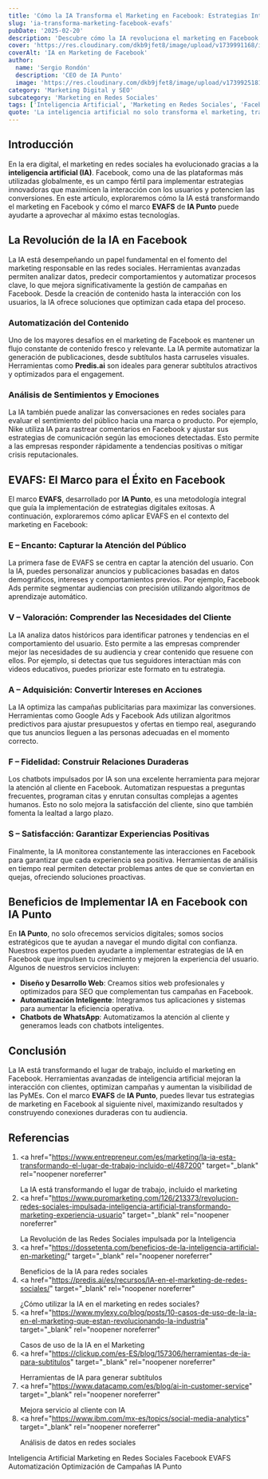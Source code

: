 ```yaml
---
title: 'Cómo la IA Transforma el Marketing en Facebook: Estrategias Inteligentes con EVAFS'
slug: 'ia-transforma-marketing-facebook-evafs'
pubDate: '2025-02-20'
description: 'Descubre cómo la IA revoluciona el marketing en Facebook. Con EVAFS de IA Punto, optimiza campañas, mejora la interacción y aumenta conversiones.'
cover: 'https://res.cloudinary.com/dkb9jfet8/image/upload/v1739991168/ia-en-facebook_dudhsa.png'
coverAlt: 'IA en Marketing de Facebook'
author:
  name: 'Sergio Rondón'
  description: 'CEO de IA Punto'
  image: 'https://res.cloudinary.com/dkb9jfet8/image/upload/v1739925181/sergio_gdcaeh.png'
category: 'Marketing Digital y SEO'
subcategory: 'Marketing en Redes Sociales'
tags: ['Inteligencia Artificial', 'Marketing en Redes Sociales', 'Facebook', 'EVAFS', 'Automatización', 'Optimización de Campañas']
quote: 'La inteligencia artificial no solo transforma el marketing, transforma la manera en que las marcas conectan y conquistan el futuro.'
---
```


<h2 id="introduccion">Introducción</h2>

En la era digital, el marketing en redes sociales ha evolucionado gracias a la <strong>inteligencia artificial (IA)</strong>. Facebook, como una de las plataformas más utilizadas globalmente, es un campo fértil para implementar estrategias innovadoras que maximicen la interacción con los usuarios y potencien las conversiones. En este artículo, exploraremos cómo la IA está transformando el marketing en Facebook y cómo el marco <strong>EVAFS</strong> de <strong>IA Punto</strong> puede ayudarte a aprovechar al máximo estas tecnologías.

<h2 id="revolucion-ia-facebook">La Revolución de la IA en Facebook</h2>

La IA está desempeñando un papel fundamental en el fomento del marketing responsable en las redes sociales. Herramientas avanzadas permiten analizar datos, predecir comportamientos y automatizar procesos clave, lo que mejora significativamente la gestión de campañas en Facebook. Desde la creación de contenido hasta la interacción con los usuarios, la IA ofrece soluciones que optimizan cada etapa del proceso.

<h3 id="automatizacion-contenido">Automatización del Contenido</h3>
<p>
  Uno de los mayores desafíos en el marketing de Facebook es mantener un flujo
  constante de contenido fresco y relevante. La IA permite automatizar la
  generación de publicaciones, desde subtítulos hasta carruseles visuales.
  Herramientas como <strong>Predis.ai</strong> son ideales para generar
  subtítulos atractivos y optimizados para el engagement.
</p>

<h3 id="analisis-sentimientos">Análisis de Sentimientos y Emociones</h3>
<p>
  La IA también puede analizar las conversaciones en redes sociales para evaluar
  el sentimiento del público hacia una marca o producto. Por ejemplo, Nike
  utiliza IA para rastrear comentarios en Facebook y ajustar sus estrategias de
  comunicación según las emociones detectadas. Esto permite a las empresas
  responder rápidamente a tendencias positivas o mitigar crisis reputacionales.
</p>

<h2 id="evafs-marco-exito-facebook">
  EVAFS: El Marco para el Éxito en Facebook
</h2>

El marco <strong>EVAFS</strong>, desarrollado por <strong>IA Punto</strong>, es una metodología integral que guía la implementación de estrategias digitales exitosas. A continuación, exploraremos cómo aplicar EVAFS en el contexto del marketing en Facebook:

<h3 id="encanto-capturar-atencion">
  E – Encanto: Capturar la Atención del Público
</h3>
<p>
  La primera fase de EVAFS se centra en captar la atención del usuario. Con la
  IA, puedes personalizar anuncios y publicaciones basadas en datos
  demográficos, intereses y comportamientos previos. Por ejemplo, Facebook Ads
  permite segmentar audiencias con precisión utilizando algoritmos de
  aprendizaje automático.
</p>

<h3 id="valoracion-comprender-necesidades">
  V – Valoración: Comprender las Necesidades del Cliente
</h3>
<p>
  La IA analiza datos históricos para identificar patrones y tendencias en el
  comportamiento del usuario. Esto permite a las empresas comprender mejor las
  necesidades de su audiencia y crear contenido que resuene con ellos. Por
  ejemplo, si detectas que tus seguidores interactúan más con videos educativos,
  puedes priorizar este formato en tu estrategia.
</p>

<h3 id="adquisicion-convertir-intereses">
  A – Adquisición: Convertir Intereses en Acciones
</h3>
<p>
  La IA optimiza las campañas publicitarias para maximizar las conversiones.
  Herramientas como Google Ads y Facebook Ads utilizan algoritmos predictivos
  para ajustar presupuestos y ofertas en tiempo real, asegurando que tus
  anuncios lleguen a las personas adecuadas en el momento correcto.
</p>

<h3 id="fidelidad-relaciones-duraderas">
  F – Fidelidad: Construir Relaciones Duraderas
</h3>
<p>
  Los chatbots impulsados por IA son una excelente herramienta para mejorar la
  atención al cliente en Facebook. Automatizan respuestas a preguntas
  frecuentes, programan citas y enrutan consultas complejas a agentes humanos.
  Esto no solo mejora la satisfacción del cliente, sino que también fomenta la
  lealtad a largo plazo.
</p>

<h3 id="satisfaccion-experiencias-positivas">
  S – Satisfacción: Garantizar Experiencias Positivas
</h3>
<p>
  Finalmente, la IA monitorea constantemente las interacciones en Facebook para
  garantizar que cada experiencia sea positiva. Herramientas de análisis en
  tiempo real permiten detectar problemas antes de que se conviertan en quejas,
  ofreciendo soluciones proactivas.
</p>

<h2 id="beneficios-implementar-ia-facebook">
  Beneficios de Implementar IA en Facebook con IA Punto
</h2>

En <strong>IA Punto</strong>, no solo ofrecemos servicios digitales; somos socios estratégicos que te ayudan a navegar el mundo digital con confianza. Nuestros expertos pueden ayudarte a implementar estrategias de IA en Facebook que impulsen tu crecimiento y mejoren la experiencia del usuario. Algunos de nuestros servicios incluyen:

<ul>
  <li>
    <strong>Diseño y Desarrollo Web</strong>: Creamos sitios web profesionales y
    optimizados para SEO que complementan tus campañas en Facebook.
  </li>
  <li>
    <strong>Automatización Inteligente</strong>: Integramos tus aplicaciones y
    sistemas para aumentar la eficiencia operativa.
  </li>
  <li>
    <strong>Chatbots de WhatsApp</strong>: Automatizamos la atención al cliente
    y generamos leads con chatbots inteligentes.
  </li>
</ul>

<h2 id="conclusion">Conclusión</h2>

La IA está transformando el lugar de trabajo, incluido el marketing en Facebook. Herramientas avanzadas de inteligencia artificial mejoran la interacción con clientes, optimizan campañas y aumentan la visibilidad de las PyMEs. Con el marco <strong>EVAFS</strong> de <strong>IA Punto</strong>, puedes llevar tus estrategias de marketing en Facebook al siguiente nivel, maximizando resultados y construyendo conexiones duraderas con tu audiencia.

<h2 id="referencias">Referencias</h2>

1. <a
     href="https://www.entrepreneur.com/es/marketing/la-ia-esta-transformando-el-lugar-de-trabajo-incluido-el/487200"
     target="_blank"
     rel="noopener noreferrer"
   >
     La IA está transformando el lugar de trabajo, incluido el marketing
   </a>
2. <a
     href="https://www.puromarketing.com/126/213373/revolucion-redes-sociales-impulsada-inteligencia-artificial-transformando-marketing-experiencia-usuario"
     target="_blank"
     rel="noopener noreferrer"
   >
     La Revolución de las Redes Sociales impulsada por la Inteligencia
   </a>
3. <a
     href="https://dossetenta.com/beneficios-de-la-inteligencia-artificial-en-marketing/"
     target="_blank"
     rel="noopener noreferrer"
   >
     Beneficios de la IA para redes sociales
   </a>
4. <a
     href="https://predis.ai/es/recursos/IA-en-el-marketing-de-redes-sociales/"
     target="_blank"
     rel="noopener noreferrer"
   >
     ¿Cómo utilizar la IA en el marketing en redes sociales?
   </a>
5. <a
     href="https://www.mylexy.co/blog/posts/10-casos-de-uso-de-la-ia-en-el-marketing-que-estan-revolucionando-la-industria"
     target="_blank"
     rel="noopener noreferrer"
   >
     Casos de uso de la IA en el Marketing
   </a>
6. <a
     href="https://clickup.com/es-ES/blog/157306/herramientas-de-ia-para-subtitulos"
     target="_blank"
     rel="noopener noreferrer"
   >
     Herramientas de IA para generar subtítulos
   </a>
7. <a
     href="https://www.datacamp.com/es/blog/ai-in-customer-service"
     target="_blank"
     rel="noopener noreferrer"
   >
     Mejora servicio al cliente con IA
   </a>
8. <a
     href="https://www.ibm.com/mx-es/topics/social-media-analytics"
     target="_blank"
     rel="noopener noreferrer"
   >
     Análisis de datos en redes sociales
   </a>

<div class="flex flex-wrap gap-2 mt-8">
  <span class="inline-block px-3 py-1 bg-primary-100 text-primary-700 text-xs font-semibold rounded-full shadow-sm">
    Inteligencia Artificial
  </span>
  <span class="inline-block px-3 py-1 bg-primary-100 text-primary-700 text-xs font-semibold rounded-full shadow-sm">
    Marketing en Redes Sociales
  </span>
  <span class="inline-block px-3 py-1 bg-primary-100 text-primary-700 text-xs font-semibold rounded-full shadow-sm">
    Facebook
  </span>
  <span class="inline-block px-3 py-1 bg-primary-100 text-primary-700 text-xs font-semibold rounded-full shadow-sm">
    EVAFS
  </span>
  <span class="inline-block px-3 py-1 bg-primary-100 text-primary-700 text-xs font-semibold rounded-full shadow-sm">
    Automatización
  </span>
  <span class="inline-block px-3 py-1 bg-primary-100 text-primary-700 text-xs font-semibold rounded-full shadow-sm">
    Optimización de Campañas
  </span>
  <span class="inline-block px-3 py-1 bg-primary-100 text-primary-700 text-xs font-semibold rounded-full shadow-sm">
    IA Punto
  </span>
</div>
